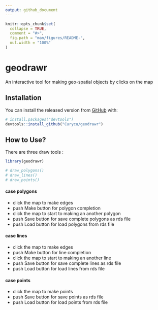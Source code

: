 ```yaml
---
output: github_document
---
```


<!-- README.md is generated from README.Rmd. Please edit that file -->

```r
knitr::opts_chunk$set(
  collapse = TRUE,
  comment = "#>",
  fig.path = "man/figures/README-",
  out.width = "100%"
)
```

# geodrawr

An interactive tool for making geo-spatial objects by clicks on the map  

## Installation  

You can install the released version from [GitHub](https://github.com/) with:


``` r
# install.packages("devtools")
devtools::install_github("Curycu/geodrawr")
```
## How to Use?

There are three draw tools : 

```r
library(geodrawr)

# draw_polygons()
# draw_lines()
# draw_points()
```

#### case polygons  
  - click the map to make edges  
  - push Make button for polygon completion  
  - click the map to start to making an another polygon  
  - push Save button for save complete polygons as rds file  
  - push Load button for load polygons from rds file  

#### case lines  
  - click the map to make edges  
  - push Make button for line completion  
  - click the map to start to making an another line  
  - push Save button for save complete lines as rds file  
  - push Load button for load lines from rds file  
  
#### case points  
  - click the map to make points  
  - push Save button for save points as rds file  
  - push Load button for load points from rds file  

